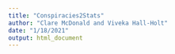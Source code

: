 ```yaml
---
title: "Conspiracies2Stats"
author: "Clare McDonald and Viveka Hall-Holt"
date: "1/18/2021"
output: html_document
---
```


